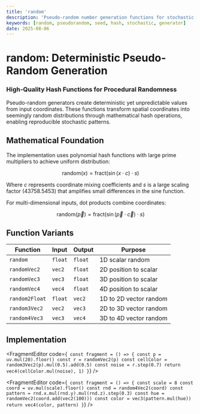 ```yaml
---
title: 'random'
description: 'Pseudo-random number generation functions for stochastic pattern creation and noise seeding'
keywords: [random, pseudorandom, seed, hash, stochastic, generator]
date: 2025-08-06
---
```



# random: Deterministic Pseudo-Random Generation

### High-Quality Hash Functions for Procedural Randomness

Pseudo-random generators create deterministic yet unpredictable values from input coordinates. These functions transform spatial coordinates into seemingly random distributions through mathematical hash operations, enabling reproducible stochastic patterns.

## Mathematical Foundation

The implementation uses polynomial hash functions with large prime multipliers to achieve uniform distribution:

$$
\text{random}(x) = \text{fract}(\sin(x \cdot c) \cdot s)
$$

Where $c$ represents coordinate mixing coefficients and $s$ is a large scaling factor (43758.5453) that amplifies small differences in the sine function.

For multi-dimensional inputs, dot products combine coordinates:

$$
\text{random}(\vec{p}) = \text{fract}(\sin(\vec{p} \cdot \vec{c}) \cdot s)
$$

## Function Variants

| Function       | Input   | Output  | Purpose                |
| -------------- | ------- | ------- | ---------------------- |
| `random`       | `float` | `float` | 1D scalar random       |
| `randomVec2`   | `vec2`  | `float` | 2D position to scalar  |
| `randomVec3`   | `vec3`  | `float` | 3D position to scalar  |
| `randomVec4`   | `vec4`  | `float` | 4D position to scalar  |
| `random2Float` | `float` | `vec2`  | 1D to 2D vector random |
| `random3Vec2`  | `vec2`  | `vec3`  | 2D to 3D vector random |
| `random4Vec3`  | `vec3`  | `vec4`  | 3D to 4D vector random |

## Implementation

<FragmentEditor
        code={`
const fragment = () => {
        const p = uv.mul(20).floor()
        const r = randomVec2(p)
        const cellColor = random3Vec2(p).mul(0.5).add(0.5)
        const noise = r.step(0.7)
        return vec4(cellColor.mul(noise), 1)
}`}
/>

<FragmentEditor
        code={`
const fragment = () => {
        const scale = 8
        const coord = uv.mul(scale).floor()
        const rnd = random4Vec2(coord)
        const pattern = rnd.x.mul(rnd.y).mul(rnd.z).step(0.3)
        const hue = randomVec2(coord.add(vec2(100)))
        const color = vec3(pattern.mul(hue))
        return vec4(color, pattern)
}`}
/>
